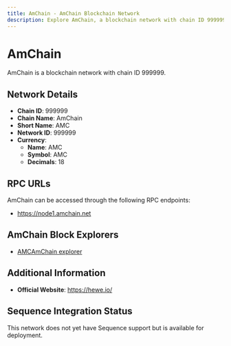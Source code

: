 ```yaml
--- 
title: AmChain - AmChain Blockchain Network
description: Explore AmChain, a blockchain network with chain ID 999999. Learn about its native currency, AMC, and how to interact with the network.
---
```


# AmChain

AmChain is a blockchain network with chain ID 999999.

## Network Details

- **Chain ID**: 999999
- **Chain Name**: AmChain
- **Short Name**: AMC
- **Network ID**: 999999
- **Currency**: 
  - **Name**: AMC
  - **Symbol**: AMC
  - **Decimals**: 18

## RPC URLs

AmChain can be accessed through the following RPC endpoints:

- https://node1.amchain.net

## AmChain Block Explorers

- [AMCAmChain explorer](https://explorer.amchain.net)

## Additional Information

- **Official Website**: https://hewe.io/

## Sequence Integration Status

This network does not yet have Sequence support but is available for deployment.
